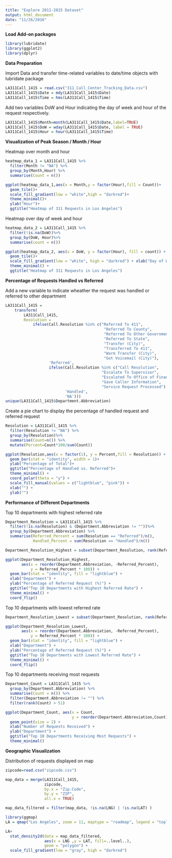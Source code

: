 ```yaml
---
title: "Explore 2011-2015 Dataset"
output: html_document
date: "11/26/2016"
---
```

**Load Add-on packages**
```r
library(lubridate)
library(ggplot2)
library(dplyr)
```

**Data Preparation**

Import Data and transfer time-related variables to date/time objects with lubridate package

```r
LA311Call_1415 = read.csv("311_Call_Center_Tracking_Data.csv")
LA311Call_1415$Date = mdy(LA311Call_1415$Date) 
LA311Call_1415$Time = hms(LA311Call_1415$Time)
```

Add two variables DoW and Hour indicating the day of week and hour of the request respectively.
```r
LA311Call_1415$Month=month(LA311Call_1415$Date,label=TRUE)
LA311Call_1415$DoW = wday(LA311Call_1415$Date, label = TRUE)
LA311Call_1415$Hour = hour(LA311Call_1415$Time)
```

**Visualization of Peak Season / Month / Hour**

Heatmap over month and hour
```r
heatmap_data_1 = LA311Call_1415 %>%
  filter(Month != "NA") %>%
  group_by(Month,Hour) %>%
  summarise(Count = n())

ggplot(heatmap_data_1,aes(x = Month,y = factor(Hour),fill = Count))+
  geom_tile()+
  scale_fill_gradient(low = "white",high = "darkred")+
  theme_minimal()+
  ylab("Hour")+
  ggtitle("Heatmap of 311 Requests in Los Angeles")
```

Heatmap over day of week and hour
```r
heatmap_data_2 = LA311Call_1415 %>%
  filter(!is.na(DoW))%>%
  group_by(DoW, Hour)%>%
  summarise(count = n())

ggplot(heatmap_data_2, aes(x = DoW, y = factor(Hour), fill = count)) + 
  geom_tile()+
  scale_fill_gradient(low = "white", high = "darkred") + xlab("Day of Week") + ylab("Hour") +
  theme_minimal() +
  ggtitle("Heatmap of 311 Requests in Los Angeles")
```

**Percentage of Requests Handled vs Referred**

Add a new variable to indicate wheather the request was handled or referred to other department
```r
LA311Call_1415 = 
    transform(
        LA311Call_1415,
        Resolution =
            ifelse(Call.Resolution %in% c("Referred To 411",
                                           "Referred To County",
                                           "Referred To Other Governmental",
                                           "Referred To State",
                                           "Transfer (City)",
                                           "Transferred To 411",
                                           "Warm Transfer (City)",
                                           "Got Voicemail (City)"), 
                   'Referred',
                   ifelse(Call.Resolution %in% c("Call Resolution",
                                          "Escalate To Supervisor",
                                          "Escalated To Office of Finance",
                                          "Gave Caller Information",
                                          "Service Request Processed"),
                          'Handled',
                          'NA')))
unique(LA311Call_1415$Department.Abbreviation)
```

Create a pie chart to display the percentage of handled request and referred request
```r
Resolution = LA311Call_1415 %>%
  filter(Resolution != "NA") %>%
  group_by(Resolution)%>%
  summarise(Count=n()) %>%
  mutate(Percent=Count*100/sum(Count))

ggplot(Resolution,aes(x = factor(1), y = Percent,fill = Resolution)) +
  geom_bar(stat = "identity", width = 1)+
  ylab("Percentage of Total")+
  ggtitle("Percentage of Handled vs. Referred")+
  theme_minimal() +
  coord_polar(theta = "y") +
  scale_fill_manual(values = c("lightblue", "pink")) +
  xlab("") +
  ylab("")
```

**Performance of Different Departments**

Top 10 departments with highest referred rate
```r
Department_Resolution = LA311Call_1415 %>%
  filter(!is.na(Resolution) & (Department.Abbreviation != ""))%>%
  group_by(Department.Abbreviation) %>%
  summarise(Referred_Percent = sum(Resolution == "Referred")/n(), 
            Handled_Percent = sum(Resolution == "Handled")/n())

Department_Resolution_Highest = subset(Department_Resolution, rank(Referred_Percent) > 51)

ggplot(Department_Resolution_Highest, 
       aes(x = reorder(Department.Abbreviation, -Referred_Percent), 
           y = Referred_Percent * 100)) + 
  geom_bar(stat = "identity", fill = "lightblue") +
  xlab("Department") +
  ylab("Percentage of Referred Request (%)") +
  ggtitle("Top 10 Departments with Highest Referred Rate") +
  theme_minimal() +
  coord_flip()
```

Top 10 departments with lowest referred rate
```r
Department_Resolution_Lowest = subset(Department_Resolution, rank(Referred_Percent) < 11)

ggplot(Department_Resolution_Lowest, 
       aes(x = reorder(Department.Abbreviation, -Referred_Percent), 
           y = Referred_Percent * 100)) + 
  geom_bar(stat = "identity", fill = "lightblue") +
  xlab("Department") +
  ylab("Percentage of Referred Request (%)") +
  ggtitle("Top 10 Departments with Lowest Referred Rate") +
  theme_minimal() +
  coord_flip()
```

Top 10 departments receiving most requests
```r
Department_Count = LA311Call_1415 %>%
  group_by(Department.Abbreviation) %>%
  summarise(Count = n()) %>%
  filter(Department.Abbreviation != "") %>%
  filter(rank(Count) > 51)

ggplot(Department_Count, aes(x = Count, 
                             y = reorder(Department.Abbreviation,Count))) +
  geom_point(size = 2) +
  xlab("Number of Requests Received") +
  ylab("Department") +
  ggtitle("Top 10 Departments Receiving Most Requests") +
  theme_minimal()
```

**Geographic Visualization**

Distribution of requests displayed on map
```r
zipcode=read.csv("zipcode.csv")

map_data = merge(LA311Call_1415, 
                 zipcode,
                 by.x = "Zip.Code",
                 by.y = "ZIP",
                 all.x = TRUE)

map_data_filtered = filter(map_data, !is.na(LNG) | !is.na(LAT) )

library(ggmap)
LA = qmap("Los Angeles", zoom = 11, maptype = "roadmap", legend = "topleft")

LA+
  stat_density2d(data = map_data_filtered,              
                 aes(x = LNG ,y = LAT, fill=..level..),  
                 geom = "polygon") +
  scale_fill_gradient(low = "gray", high = "darkred")
```

